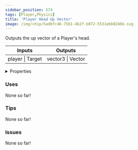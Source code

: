 ```yaml
---
sidebar_position: 574
tags: [Player,Physics]
title: 'Player Head Up Vector'
image: /img/chip/5adbfc46-75b1-4b2f-b072-5531ebb0246b.svg
---
```


Outputs the up vector of a Player's head.



<IChip uuid="5adbfc46-75b1-4b2f-b072-5531ebb0246b"/>

<table><thead><tr><th>Inputs</th><th>Outputs</th></tr></thead><tbody><tr><td>player | Target</td><td>vector3 | Vector</td></tr></tbody></table>

<details>
  <summary>Properties</summary>
  <div>
    <div>
    <table>
      <tbody>
        <tr>
          <td>Is beta required?</td>
          <td>No</td>
        </tr>
        <tr>
          <td>Is chip a trolling risk?</td>
          <td>No</td>
        </tr>
        <tr>
          <td>Is chip a role assignment risk?</td>
          <td>No</td>
        </tr>
        <tr>
          <td>Chip UUID</td>
          <td>5adbfc46-75b1-4b2f-b072-5531ebb0246b</td>
        </tr>
        <tr>
          <td>Room availability</td>
          <td>Available everywhere</td>
        </tr>
      </tbody>
    </table>
    </div>
  </div>
</details>

### Uses

None so far!

### Tips

None so far!

### Issues

None so far!